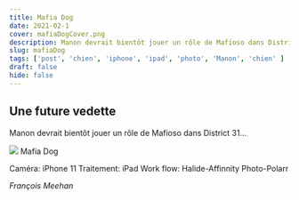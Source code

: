```yaml
---
title: Mafia Dog
date: 2021-02-1
cover: mafiaDogCover.png
description: Manon devrait bientôt jouer un rôle de Mafioso dans District 31
slug: mafiaDog
tags: ['post', 'chien', 'iphone', 'ipad', 'photo', 'Manon', 'chien' ]
draft: false
hide: false
---
```


## Une future vedette

Manon devrait bientôt jouer un rôle de Mafioso dans District 31...



<Flex>
  <Card width={[ 256, 320 ]} mx='auto'>
    <Image src='mafiaDog.jpg'/>
    <Text>
      Mafia Dog
    </Text>
  </Card>
</Flex>


Caméra: iPhone 11
Traitement: iPad
Work flow: Halide-Affinnity Photo-Polarr

*François Meehan*